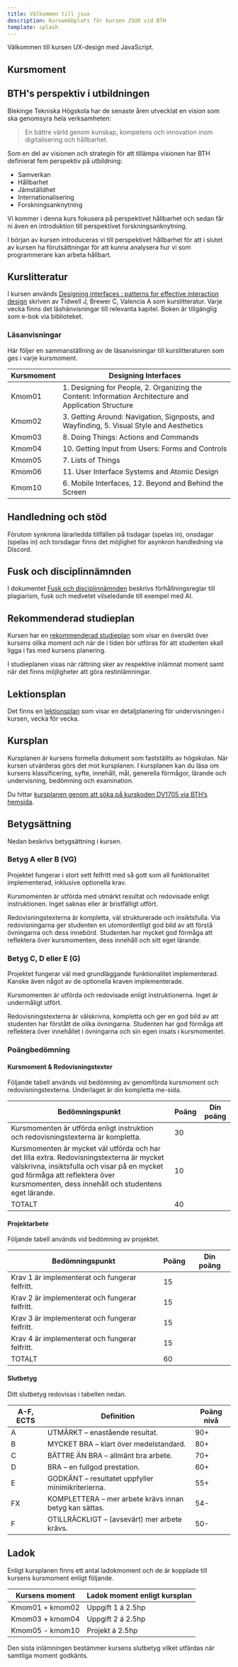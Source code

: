 ```yaml
---
title: Välkommen till jsux
description: Kurswebbplats för kursen JSUX vid BTH
template: splash
---
```




Välkommen till kursen UX-design med JavaScript.

<YouTube id="fBps6BcwrD4" posterQuality="max" />

## Kursmoment

<CardGrid>

<LinkCard
  title="kmom01 - kom igång"
  href="/kmom/kmom01"
  description="Vi startar igång kursen genom att skapa en passande förstasida för vår webbshop."
/>

<LinkCard
  title="kmom02 - färg och typografi"
  href="/kmom/kmom02"
  description="Vi tar en titt på hur vi kan skapa ett tema kopplat till den känsla vi vill skapa."
/>

<LinkCard
  title="kmom03 - interaktivitet"
  href="/kmom/kmom03"
  description="Vi använder JavaScript för att skapa en varukorg och piffa till lite."
/>

<LinkCard
  title="kmom04 - formulär"
  href="/kmom/kmom04"
  description="Vi bygger ut webbshoppen med orderhantering."
/>

<LinkCard
  title="kmom05 - webbkomponenter"
  href="/kmom/kmom05"
  description="Vi tittar på olika sätt att strukturera upp vår CSS och JavaScript för återvinning."
/>

<LinkCard
  title="kmom06 - AI"
  href="/kmom/kmom06"
  description="Hur kan vi använda AI för att förbättra användarupplevelsen?"
/>

</CardGrid>

<LinkCard
  title="kmom10 - projekt"
  href="/kmom/kmom06"
  description="Vi knyter ihop säcken och implementerar nya features i vår webbshop."
/>


## BTH's perspektiv i utbildningen

Blekinge Tekniska Högskola har de senaste åren utvecklat en vision som ska genomsyra hela verksamheten:

> En bättre värld genom kunskap, kompetens och innovation inom digitalisering och hållbarhet.

Som en del av visionen och strategin för att tillämpa visionen har BTH definierat fem perspektiv på utbildning:

* Samverkan​
* Hållbarhet
* Jämställdhet
* Internationalisering
* Forskningsanknytning

Vi kommer i denna kurs fokusera på perspektivet hållbarhet och sedan får ni även en introduktion till perspektivet forskningsanknytning.

I början av kursen introduceras vi till perspektivet hållbarhet för att i slutet av kursen ha förutsättningar för att kunna analysera hur vi som programmerare kan arbeta hållbart.



## Kurslitteratur

I kursen används [Designing interfaces : patterns for effective interaction design](https://go.exlibris.link/zrLb9rwc) skriven av Tidwell J, Brewer C, Valencia A som kurslitteratur. Varje vecka finns det läshänvisningar till relevanta kapitel. Boken är tillgänglig som e-bok via biblioteket.



### Läsanvisningar

Här följer en sammanställning av de läsanvisningar till kurslitteraturen som ges i varje kursmoment.

| Kursmoment | Designing Interfaces   |
|------------|------------------------|
| Kmom01     | 1. Designing for People, 2. Organizing the Content: Information Architecture and Application Structure |
| Kmom02     | 3. Getting Around: Navigation, Signposts, and Wayfinding, 5. Visual Style and Aesthetics |
| Kmom03     | 8. Doing Things: Actions and Commands |
| Kmom04     | 10. Getting Input from Users: Forms and Controls |
| Kmom05     | 7. Lists of Things |
| Kmom06     | 11. User Interface Systems and Atomic Design |
| Kmom10     | 6. Mobile Interfaces, 12. Beyond and Behind the Screen |



## Handledning och stöd

Förutom synkrona lärarledda tillfällen på tisdagar (spelas in), onsdagar (spelas in) och torsdagar finns det möjlighet för asynkron handledning via Discord.


## Fusk och disciplinnämnden

I dokumentet [Fusk och disciplinnämnden](kunskap/fusk_och_disciplin) beskrivs förhållningsreglar till plagiarism, fusk och medvetet vilseledande till exempel med AI.

## Rekommenderad studieplan

Kursen har en [rekommenderad studieplan](https://docs.google.com/spreadsheets/d/1xysWPR80ve_rkjeIDck0ZeVO6a8mo_9HqBoxxHgEsJ8/edit?usp=sharing) som visar en översikt över kursens olika moment och när de i tiden bör utföras för att studenten skall ligga i fas med kursens planering.

I studieplanen visas när rättning sker av respektive inlämnat moment samt när det finns möjligheter att göra restinlämningar.



## Lektionsplan

Det finns en [lektionsplan](https://docs.google.com/spreadsheets/d/1rb8i71ChsvgeM7a6i2vEyCUWzN_c00dJJVKvb4ejaU0/edit?usp=sharing) som visar en detaljplanering för undervisningen i kursen, vecka för vecka.



## Kursplan

Kursplanen är kursens formella dokument som fastställts av högskolan. När kursen utvärderas görs det mot kursplanen. I kursplanen kan du läsa om kursens klassificering, syfte, innehåll, mål, generella förmågor, lärande och undervisning, bedömning och examination.

Du hittar [kursplanen genom att söka på kurskoden DV1705 via BTH’s hemsida](https://plan.bth.se/courses/DV1705).



## Betygsättning

Nedan beskrivs betygsättning i kursen.


### Betyg A eller B (VG)

Projektet fungerar i stort sett felfritt med så gott som all funktionalitet implementerad, inklusive optionella krav.

Kursmomenten är utförda med utmärkt resultat och redovisade enligt instruktionen. Inget saknas eller är bristfälligt utfört.

Redovisningstexterna är kompletta, väl strukturerade och insiktsfulla. Via redovisningarna ger studenten en utomordentligt god bild av att förstå övningarna och dess innebörd. Studenten har mycket god förmåga att reflektera över kursmomenten, dess innehåll och sitt eget lärande.



### Betyg C, D eller E (G)

Projektet fungerar väl med grundläggande funktionalitet implementerad. Kanske även något av de optionella kraven implementerade.

Kursmomenten är utförda och redovisade enligt instruktionerna. Inget är undermåligt utfört.

Redovisningstexterna är välskrivna, kompletta och ger en god bild av att studenten har förstått de olika övningarna. Studenten har god förmåga att reflektera över innehållet i övningarna och sin egen insats i kursmomentet.



### Poängbedömning

#### Kursmoment & Redovisningstexter

Följande tabell används vid bedömning av genomförda kursmoment och redovisningstexterna. Underlaget är din kompletta me-sida.

| Bedömningspunkt | Poäng | Din poäng |
|-----------------|-------|-----------|
| Kursmomenten är utförda enligt instruktion och redovisningstexterna är kompletta. | 30 | |	
| Kursmomenten är mycket väl utförda och har det lilla extra. Redovisningstexterna är mycket välskrivna, insiktsfulla och visar på en mycket god förmåga att reflektera över kursmomenten, dess innehåll och studentens eget lärande. | 10 | |	
| TOTALT | 40 | |	



#### Projektarbete

Följande tabell används vid bedömning av projektet.

| Bedömningspunkt | Poäng | Din poäng |
|-----------------|-------|-----------|
| Krav 1 är implementerat och fungerar felfritt. | 15 | |
| Krav 2 är implementerat och fungerar felfritt. | 15 | |
| Krav 3 är implementerat och fungerar felfritt. | 15 | |
| Krav 4 är implementerat och fungerar felfritt. | 15 | |
| TOTALT | 60 | |



#### Slutbetyg

Ditt slutbetyg redovisas i tabellen nedan.

| A-F, ECTS | Definition | Poäng nivå |
|------|------------|------------|
| A | UTMÄRKT – enastående resultat. | 90+ |
| B | MYCKET BRA – klart över medelstandard. | 80+ | 
| C | BÄTTRE ÄN BRA – allmänt bra arbete. | 70+ | 
| D | BRA – en fullgod prestation. | 60+ | 
| E | GODKÄNT – resultatet uppfyller minimikriterierna. | 55+ | 
| FX | KOMPLETTERA – mer arbete krävs innan betyg kan sättas. | 54- | 
| F | OTILLRÄCKLIGT – (avsevärt) mer arbete krävs. | 50- | 


## Ladok

Enligt kursplanen finns ett antal ladokmoment och de är kopplade till kursens kursmoment enligt följande.

| Kursens moment  | Ladok moment enligt kursplan  |
|-----------------|-------------------------------|
| Kmom01 + kmom02 | Uppgift 1 á 2.5hp             |
| Kmom03 + kmom04 | Uppgift 2 á 2.5hp             |
| Kmom05 - kmom10 | Projekt á 2.5hp               |

Den sista inlämningen bestämmer kursens slutbetyg vilket utfärdas när samtliga moment godkänts.

